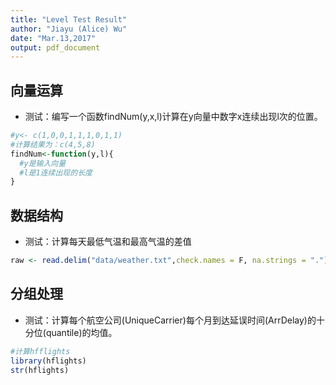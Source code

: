 ```yaml
---
title: "Level Test Result"
author: "Jiayu (Alice) Wu"
date: "Mar.13,2017"
output: pdf_document
---
```



## 向量运算

- 测试：编写一个函数findNum(y,x,l)计算在y向量中数字x连续出现l次的位置。

```r
#y<- c(1,0,0,1,1,1,0,1,1)
#计算结果为：c(4,5,8)
findNum<-function(y,l){
  #y是输入向量
  #l是1连续出现的长度
}

```


## 数据结构

- 测试：计算每天最低气温和最高气温的差值

```r
raw <- read.delim("data/weather.txt",check.names = F, na.strings = ".")
```

## 分组处理

- 测试：计算每个航空公司(UniqueCarrier)每个月到达延误时间(ArrDelay)的十分位(quantile)的均值。

```r
#计算hfflights
library(hflights)
str(hflights)
```

